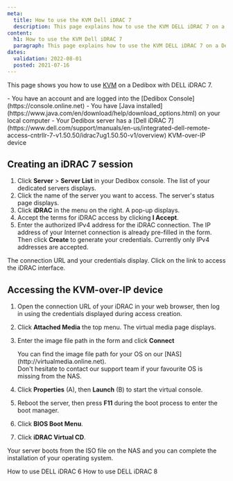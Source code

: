 ```yaml
---
meta:
  title: How to use the KVM Dell iDRAC 7
  description: This page explains how to use the KVM DELL iDRAC 7 on a Dedibox
content:
  h1: How to use the KVM Dell iDRAC 7
  paragraph: This page explains how to use the KVM DELL iDRAC 7 on a Dedibox
dates:
  validation: 2022-08-01
  posted: 2021-07-16
---
```


This page shows you how to use [KVM](/dedibox/kvm-over-ip/concepts/#kvm-over-ip) on a Dedibox with DELL iDRAC 7.

<Message type="requirement">
  - You have an account and are logged into the [Dedibox Console](https://console.online.net) 
  - You have [Java installed](https://www.java.com/en/download/help/download_options.html) on your local computer
  - Your Dedibox server has a [Dell iDRAC 7](https://www.dell.com/support/manuals/en-us/integrated-dell-remote-access-cntrllr-7-v1.50.50/idrac7ug1.50.50-v1/overview) KVM-over-IP device  
</Message>

## Creating an iDRAC 7 session

1. Click **Server** > **Server List** in your Dedibox console. The list of your dedicated servers displays.
2. Click the name of the server you want to access. The server's status page displays.
3. Click **iDRAC** in the menu on the right. A pop-up displays.
    <Lightbox src="scaleway_idrac.webp" alt="" />
4. Accept the terms for iDRAC access by clicking **I Accept**.
5. Enter the authorized IPv4 address for the iDRAC connection. The IP address of your Internet connection is already pre-filled in the form. Then click **Create** to generate your credentials.
    <Message type="note">
      Currently only IPv4 addresses are accepted.
    </Message>

The connection URL and your credentials display. Click on the link to access the iDRAC interface.

## Accessing the KVM-over-IP device 

1. Open the connection URL of your iDRAC in your web browser, then log in using the credentials displayed during access creation. 
2. Click **Attached Media** the top menu. The virtual media page displays.
    <Lightbox src="scaleway_idrac7_dashboard.webp" alt="" />
3. Enter the image file path in the form and click **Connect** 
    <Lightbox src="scaleway_idrac7_remote_share.webp" alt="" />

    <Message type="tip">
    You can find the image file path for your OS on our [NAS](http://virtualmedia.online.net). <br />
    Don't hesitate to contact our support team if your favourite OS is missing from the NAS.

    </Message>
4. Click **Properties** (A), then **Launch** (B) to start the virtual console.
    <Lightbox src="scaleway_idrac7_console.webp" width="" />
5. Reboot the server, then press **F11** during the boot process to enter the boot manager. 
6. Click **BIOS Boot Menu**.
    <Lightbox src="scaleway_idrac7_bios_boot.webp" width="" />
7. Click **iDRAC Virtual CD**.
    <Lightbox src="scaleway_idrac7_virtual_cd.webp" width="" />


Your server boots from the ISO file on the NAS and you can complete the installation of your operating system.


<Navigation title="See Also">
  <PreviousButton to="/dedibox/kvm-over-ip/how-to/dell-idrac6/">How to use DELL iDRAC 6</PreviousButton>
  <NextButton to="/dedibox/kvm-over-ip/how-to/dell-idrac8/">How to use DELL iDRAC 8</NextButton>
</Navigation>